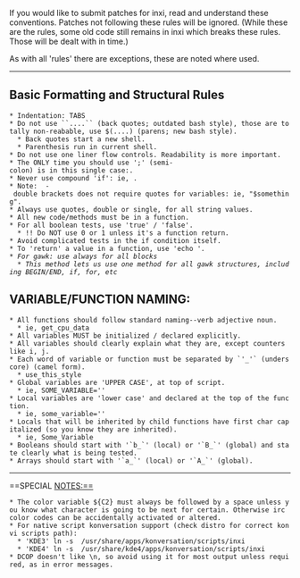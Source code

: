 If you would like to submit patches for inxi, read and understand these conventions.  Patches not following these rules will be ignored.  (While these are the rules, some old code still remains in inxi which breaks these rules.  Those will be dealt with in time.)

As with all 'rules' there are exceptions, these are noted where used.

----
==Basic Formatting and Structural Rules==
 * Indentation: TABS
 * Do not use ``....`` (back quotes; outdated bash style), those are totally non-reabable, use $(....) (parens; new bash style).
   * Back quotes start a new shell.
   * Parenthesis run in current shell.
 * Do not use one liner flow controls. Readability is more important.
 * The ONLY time you should use ';' (semi-colon) is in this single case:{{{ if [[ condition ]];then}}}.
 * Never use compound 'if': ie, {{{if [[ condition ]] && statement}}}.
 * Note: {{{[[ -n $something ]]}}} - double brackets does not require quotes for variables: ie, "$something".
 * Always use quotes, double or single, for all string values.
 * All new code/methods must be in a function.
 * For all boolean tests, use 'true' / 'false'.
   * !! Do NOT use 0 or 1 unless it's a function return. 
 * Avoid complicated tests in the if condition itself.
 * To 'return' a value in a function, use 'echo <var>'.
 * For gawk: use always {{{if ( num_of_cores > 1 ) { hanging { starter }}}for all blocks
   * This method lets us use one method for all gawk structures, including BEGIN/END, if, for, etc
==VARIABLE/FUNCTION NAMING:==
 * All functions should follow standard naming--verb adjective noun. 
   * ie, get_cpu_data
 * All variables MUST be initialized / declared explicitly.
 * All variables should clearly explain what they are, except counters like i, j.
 * Each word of variable or function must be separated by `'_'` (underscore) (camel form).
   * use_this_style
 * Global variables are 'UPPER CASE', at top of script.
   * ie, SOME_VARIABLE=''
 * Local variables are 'lower case' and declared at the top of the function.
   * ie, some_variable=''
 * Locals that will be inherited by child functions have first char capitalized (so you know they are inherited).
   * ie, Some_Variable 
 * Booleans should start with '`b_`' (local) or '`B_`' (global) and state clearly what is being tested.
 * Arrays should start with '`a_`' (local) or '`A_`' (global).
----
==SPECIAL NOTES:==
 * The color variable ${C2} must always be followed by a space unless you know what character is going to be next for certain. Otherwise irc color codes can be accidentally activated or altered.
 * For native script konversation support (check distro for correct konvi scripts path):
   * 'KDE3' ln -s <path to inxi> /usr/share/apps/konversation/scripts/inxi
   * 'KDE4' ln -s <path to inxi> /usr/share/kde4/apps/konversation/scripts/inxi
 * DCOP doesn't like \n, so avoid using it for most output unless required, as in error messages.